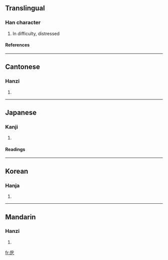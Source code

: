 ==Translingual==
===Han character===
{{Han char|rn=63|rad=戶|as=01|sn=5|four=|canj=竹尸弓 (HSN), 戈尸弓 (ISN)}}
# In difficulty, distressed
====References====
{{Han ref|kx=0415.010|dkj=11697|dj=0759.040|hdz=32257.030|uh=6239|ud=25145}}
----
==Cantonese==
===Hanzi===
{{yue-hanzi|jyut=|y=ak1}}
# {{defn|Cantonese}}
----
==Japanese==
===Kanji===
{{ja-kanji|grade=|rs=戶01}}
# {{defn|Japanese}} 
====Readings====
{{ja-readings|on=[[あく]] (aku), [[せく]] (seku)|kun=[[せまい]] (semai)}}
----
==Korean==
===Hanja===
{{ko-hanja|hangeul=액|eumhun=|rv=aek|mr=aek|y=ayk}}
# {{defn|Korean}}
----
==Mandarin==
===Hanzi===
{{cmn-hanzi|pin=[[è]] ([[e4]])|wg=o<sup>4</sup>}}
# {{defn|Mandarin}}

[[fr:戹]]